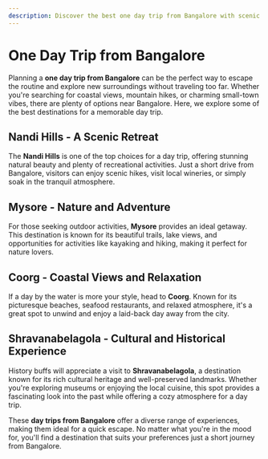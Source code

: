 ```yaml
---
description: Discover the best one day trip from Bangalore with scenic destinations, exciting activities, and top recommendations for a perfect getaway.
---
```


# One Day Trip from Bangalore

Planning a **one day trip from Bangalore** can be the perfect way to escape the routine and explore new surroundings without traveling too far. Whether you're searching for coastal views, mountain hikes, or charming small-town vibes, there are plenty of options near Bangalore. Here, we explore some of the best destinations for a memorable day trip.

## Nandi Hills - A Scenic Retreat

The **Nandi Hills** is one of the top choices for a day trip, offering stunning natural beauty and plenty of recreational activities. Just a short drive from Bangalore, visitors can enjoy scenic hikes, visit local wineries, or simply soak in the tranquil atmosphere.

## Mysore - Nature and Adventure

For those seeking outdoor activities, **Mysore** provides an ideal getaway. This destination is known for its beautiful trails, lake views, and opportunities for activities like kayaking and hiking, making it perfect for nature lovers.

## Coorg - Coastal Views and Relaxation

If a day by the water is more your style, head to **Coorg**. Known for its picturesque beaches, seafood restaurants, and relaxed atmosphere, it's a great spot to unwind and enjoy a laid-back day away from the city.

## Shravanabelagola - Cultural and Historical Experience

History buffs will appreciate a visit to **Shravanabelagola**, a destination known for its rich cultural heritage and well-preserved landmarks. Whether you're exploring museums or enjoying the local cuisine, this spot provides a fascinating look into the past while offering a cozy atmosphere for a day trip.

These **day trips from Bangalore** offer a diverse range of experiences, making them ideal for a quick escape. No matter what you're in the mood for, you'll find a destination that suits your preferences just a short journey from Bangalore.
